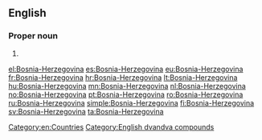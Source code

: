 ==English==

===Proper noun===
{{en-proper noun}}
# {{alternative spelling of|Bosnia and Herzegovina}}

[[Category:en:Countries]]
[[Category:English dvandva compounds]]
[[el:Bosnia-Herzegovina]]
[[es:Bosnia-Herzegovina]]
[[eu:Bosnia-Herzegovina]]
[[fr:Bosnia-Herzegovina]]
[[hr:Bosnia-Herzegovina]]
[[lt:Bosnia-Herzegovina]]
[[hu:Bosnia-Herzegovina]]
[[mn:Bosnia-Herzegovina]]
[[nl:Bosnia-Herzegovina]]
[[no:Bosnia-Herzegovina]]
[[pt:Bosnia-Herzegovina]]
[[ro:Bosnia-Herzegovina]]
[[ru:Bosnia-Herzegovina]]
[[simple:Bosnia-Herzegovina]]
[[fi:Bosnia-Herzegovina]]
[[sv:Bosnia-Herzegovina]]
[[ta:Bosnia-Herzegovina]]